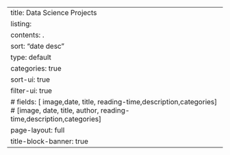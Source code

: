 ---
title: Data Science Projects
listing:
  contents: .
  sort: "date desc"
  type: default
  categories: true
  sort-ui: true
  filter-ui: true
  # fields: [ image,date, title, reading-time,description,categories] # [image, date, title, author, reading-time,description,categories]
page-layout: full
title-block-banner: true
---